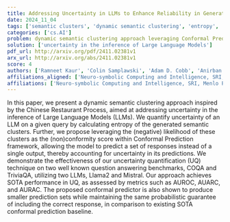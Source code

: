```yaml
---
title: Addressing Uncertainty in LLMs to Enhance Reliability in Generative AI
date: 2024_11_04
tags: ['semantic clusters', 'dynamic semantic clustering', 'entropy', 'AURAC', 'Llama2', 'AUROC', 'Conformal Prediction framework', 'uncertainty in LLMs', 'AUARC', 'Mistral', 'Chinese Restaurant Process', 'SOTA performance', 'conformal predictor', 'uncertainty quantification', 'question answering benchmarks']
categories: ['cs.AI']
problem: dynamic semantic clustering approach leveraging Conformal Prediction framework
solution: ['uncertainty in the inference of Large Language Models']
pdf_url: http://arxiv.org/pdf/2411.02381v1
arx_url: http://arxiv.org/abs/2411.02381v1
score: 4
authors: ['Ramneet Kaur', 'Colin Samplawski', 'Adam D. Cobb', 'Anirban Roy', 'Brian Matejek', 'Manoj Acharya', 'Daniel Elenius', 'Alexander M. Berenbeim', 'John A. Pavlik', 'Nathaniel D. Bastian', 'Susmit Jha']
affiliations_aligned: ['Neuro-symbolic Computing and Intelligence, SRI, Menlo Park, USA', 'Neuro-symbolic Computing and Intelligence, SRI, Menlo Park, USA', 'Neuro-symbolic Computing and Intelligence, SRI, Menlo Park, USA', 'Neuro-symbolic Computing and Intelligence, SRI, Menlo Park, USA', 'Neuro-symbolic Computing and Intelligence, SRI, Menlo Park, USA', 'Neuro-symbolic Computing and Intelligence, SRI, Menlo Park, USA', 'Neuro-symbolic Computing and Intelligence, SRI, Menlo Park, USA', 'Army Cyber Institute, United States Military Academy, West Point, NY USA', 'Army Cyber Institute, United States Military Academy, West Point, NY USA', 'Army Cyber Institute, United States Military Academy, West Point, NY USA', 'Neuro-symbolic Computing and Intelligence, SRI, Menlo Park, USA']
affiliations: ['Neuro-symbolic Computing and Intelligence, SRI, Menlo Park, USA', 'Army Cyber Institute, United States Military Academy, West Point, NY USA']
---
```



In this paper, we present a dynamic semantic clustering approach inspired by
the Chinese Restaurant Process, aimed at addressing uncertainty in the
inference of Large Language Models (LLMs). We quantify uncertainty of an LLM on
a given query by calculating entropy of the generated semantic clusters.
Further, we propose leveraging the (negative) likelihood of these clusters as
the (non)conformity score within Conformal Prediction framework, allowing the
model to predict a set of responses instead of a single output, thereby
accounting for uncertainty in its predictions. We demonstrate the effectiveness
of our uncertainty quantification (UQ) technique on two well known question
answering benchmarks, COQA and TriviaQA, utilizing two LLMs, Llama2 and
Mistral. Our approach achieves SOTA performance in UQ, as assessed by metrics
such as AUROC, AUARC, and AURAC. The proposed conformal predictor is also shown
to produce smaller prediction sets while maintaining the same probabilistic
guarantee of including the correct response, in comparison to existing SOTA
conformal prediction baseline.